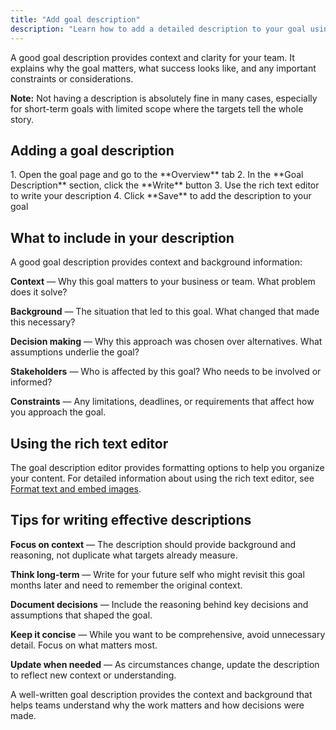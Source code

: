 ```yaml
---
title: "Add goal description"
description: "Learn how to add a detailed description to your goal using the rich text editor."
---
```



<ImageEnhancer />

A good goal description provides context and clarity for your team. It explains why the goal matters, what success looks like, and any important constraints or considerations.

**Note:** Not having a description is absolutely fine in many cases, especially for short-term goals with limited scope where the targets tell the whole story.

## Adding a goal description

<Steps>
1. Open the goal page and go to the **Overview** tab
2. In the **Goal Description** section, click the **Write** button
3. Use the rich text editor to write your description
4. Click **Save** to add the description to your goal
</Steps>

## What to include in your description

A good goal description provides context and background information:

**Context** — Why this goal matters to your business or team. What problem does it solve?

**Background** — The situation that led to this goal. What changed that made this necessary?

**Decision making** — Why this approach was chosen over alternatives. What assumptions underlie the goal?

**Stakeholders** — Who is affected by this goal? Who needs to be involved or informed?

**Constraints** — Any limitations, deadlines, or requirements that affect how you approach the goal.

## Using the rich text editor

The goal description editor provides formatting options to help you organize your content. For detailed information about using the rich text editor, see [Format text and embed images](/help/format-document-text).

## Tips for writing effective descriptions

**Focus on context** — The description should provide background and reasoning, not duplicate what targets already measure.

**Think long-term** — Write for your future self who might revisit this goal months later and need to remember the original context.

**Document decisions** — Include the reasoning behind key decisions and assumptions that shaped the goal.

**Keep it concise** — While you want to be comprehensive, avoid unnecessary detail. Focus on what matters most.

**Update when needed** — As circumstances change, update the description to reflect new context or understanding.

A well-written goal description provides the context and background that helps teams understand why the work matters and how decisions were made. 